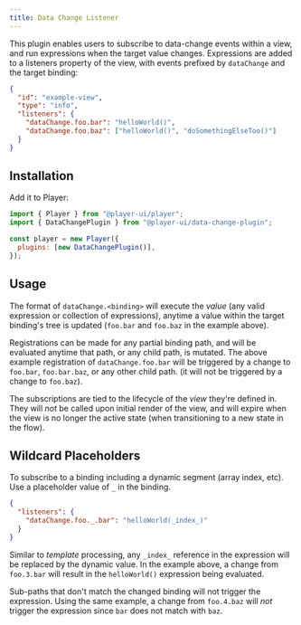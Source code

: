 ```yaml
---
title: Data Change Listener
---
```



This plugin enables users to subscribe to data-change events within a view, and run expressions when the target value changes. Expressions are added to a listeners property of the view, with events prefixed by `dataChange` and the target binding:

```json
{
  "id": "example-view",
  "type": "info",
  "listeners": {
    "dataChange.foo.bar": "helloWorld()",
    "dataChange.foo.baz": ["helloWorld()", "doSomethingElseToo()"]
  }
}
```

## Installation

<PlatformTabs>
  <Fragment slot='core'>

Add it to Player:

```js
import { Player } from "@player-ui/player";
import { DataChangePlugin } from "@player-ui/data-change-plugin";

const player = new Player({
  plugins: [new DataChangePlugin()],
});
```

  </Fragment>
</PlatformTabs>

## Usage

The format of `dataChange.<binding>` will execute the _value_ (any valid expression or collection of expressions), anytime a value within the target binding's tree is updated (`foo.bar` and `foo.baz` in the example above).

Registrations can be made for any partial binding path, and will be evaluated anytime that path, or any child path, is mutated. The above example registration of `dataChange.foo.bar` will be triggered by a change to `foo.bar`, `foo.bar.baz`, or any other child path. (it will not be triggered by a change to `foo.baz`).

The subscriptions are tied to the lifecycle of the _view_ they're defined in. They will _not_ be called upon initial render of the view, and will expire when the view is no longer the active state (when transitioning to a new state in the flow).

## Wildcard Placeholders

To subscribe to a binding including a dynamic segment (array index, etc). Use a placeholder value of `_` in the binding.

```json
{
  "listeners": {
    "dataChange.foo._.bar": "helloWorld(_index_)"
  }
}
```

Similar to _template_ processing, any `_index_` reference in the expression will be replaced by the dynamic value. In the example above, a change from `foo.3.bar` will result in the `helloWorld()` expression being evaluated.

Sub-paths that don't match the changed binding will not trigger the expression. Using the same example, a change from `foo.4.baz` will _not_ trigger the expression since `bar` does not match with `baz`.
